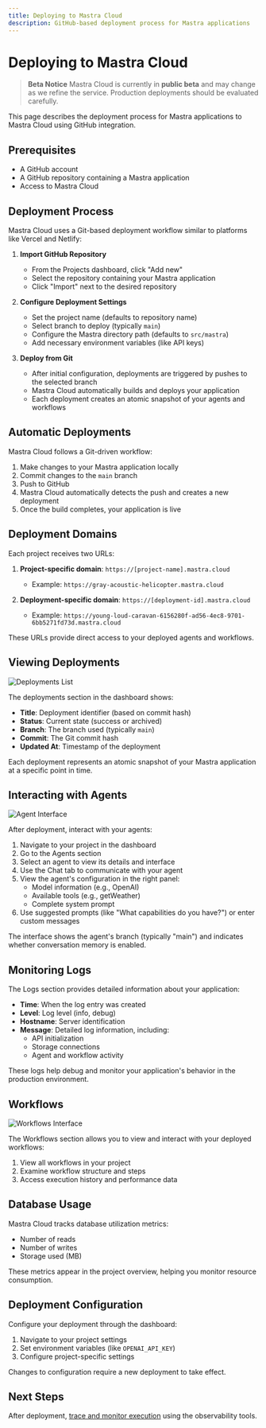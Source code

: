 ```yaml
---
title: Deploying to Mastra Cloud
description: GitHub-based deployment process for Mastra applications
---
```


# Deploying to Mastra Cloud

> **Beta Notice**
> Mastra Cloud is currently in **public beta** and may change as we refine
> the service. Production deployments should be evaluated carefully.

This page describes the deployment process for Mastra applications to Mastra Cloud using GitHub integration.

## Prerequisites

- A GitHub account
- A GitHub repository containing a Mastra application
- Access to Mastra Cloud

## Deployment Process

Mastra Cloud uses a Git-based deployment workflow similar to platforms like Vercel and Netlify:

1. **Import GitHub Repository**
   - From the Projects dashboard, click "Add new"
   - Select the repository containing your Mastra application
   - Click "Import" next to the desired repository

2. **Configure Deployment Settings**
   - Set the project name (defaults to repository name)
   - Select branch to deploy (typically `main`)
   - Configure the Mastra directory path (defaults to `src/mastra`)
   - Add necessary environment variables (like API keys)

3. **Deploy from Git**
   - After initial configuration, deployments are triggered by pushes to the selected branch
   - Mastra Cloud automatically builds and deploys your application
   - Each deployment creates an atomic snapshot of your agents and workflows

## Automatic Deployments

Mastra Cloud follows a Git-driven workflow:

1. Make changes to your Mastra application locally
2. Commit changes to the `main` branch
3. Push to GitHub
4. Mastra Cloud automatically detects the push and creates a new deployment
5. Once the build completes, your application is live

## Deployment Domains

Each project receives two URLs:

1. **Project-specific domain**: `https://[project-name].mastra.cloud`
   - Example: `https://gray-acoustic-helicopter.mastra.cloud`

2. **Deployment-specific domain**: `https://[deployment-id].mastra.cloud`
   - Example: `https://young-loud-caravan-6156280f-ad56-4ec8-9701-6bb5271fd73d.mastra.cloud`

These URLs provide direct access to your deployed agents and workflows.

## Viewing Deployments

![Deployments List](../../../../../public/image/cloud-agents.png)

The deployments section in the dashboard shows:

- **Title**: Deployment identifier (based on commit hash)
- **Status**: Current state (success or archived)
- **Branch**: The branch used (typically `main`)
- **Commit**: The Git commit hash
- **Updated At**: Timestamp of the deployment

Each deployment represents an atomic snapshot of your Mastra application at a specific point in time.

## Interacting with Agents

![Agent Interface](../../../../../public/image/cloud-agent.png)

After deployment, interact with your agents:

1. Navigate to your project in the dashboard
2. Go to the Agents section
3. Select an agent to view its details and interface
4. Use the Chat tab to communicate with your agent
5. View the agent's configuration in the right panel:
   - Model information (e.g., OpenAI)
   - Available tools (e.g., getWeather)
   - Complete system prompt
6. Use suggested prompts (like "What capabilities do you have?") or enter custom messages

The interface shows the agent's branch (typically "main") and indicates whether conversation memory is enabled.

## Monitoring Logs

The Logs section provides detailed information about your application:

- **Time**: When the log entry was created
- **Level**: Log level (info, debug)
- **Hostname**: Server identification
- **Message**: Detailed log information, including:
  - API initialization
  - Storage connections
  - Agent and workflow activity

These logs help debug and monitor your application's behavior in the production environment.

## Workflows

![Workflows Interface](../../../../../public/image/cloud-workflows.png)

The Workflows section allows you to view and interact with your deployed workflows:

1. View all workflows in your project
2. Examine workflow structure and steps
3. Access execution history and performance data

## Database Usage

Mastra Cloud tracks database utilization metrics:

- Number of reads
- Number of writes
- Storage used (MB)

These metrics appear in the project overview, helping you monitor resource consumption.

## Deployment Configuration

Configure your deployment through the dashboard:

1. Navigate to your project settings
2. Set environment variables (like `OPENAI_API_KEY`)
3. Configure project-specific settings

Changes to configuration require a new deployment to take effect.

## Next Steps

After deployment, [trace and monitor execution](./observability.mdx) using the observability tools.